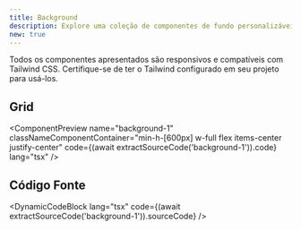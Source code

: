```yaml
---
title: Background
description: Explore uma coleção de componentes de fundo personalizáveis com diferentes layouts.
new: true
---
```



<Callout title="Nota">
  Todos os componentes apresentados são responsivos e compatíveis com Tailwind
  CSS. Certifique-se de ter o Tailwind configurado em seu projeto para usá-los.
</Callout>

## Grid

<ComponentPreview
  name="background-1"
  classNameComponentContainer="min-h-[600px] w-full flex items-center justify-center"
  code={(await extractSourceCode('background-1')).code}
  lang="tsx"
/>

## Código Fonte

<DynamicCodeBlock
  lang="tsx"
  code={(await extractSourceCode('background-1')).sourceCode}
/>

